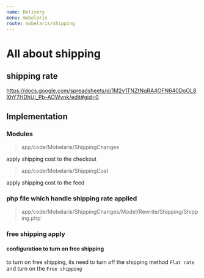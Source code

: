 ```yaml
---
name: Delivery
menu: mobelaris
route: mobelaris/shipping
---
```


# All about shipping

## shipping rate

https://docs.google.com/spreadsheets/d/1M2v1TNZtNqRA4OFN640DoOL8XhY7HDhUj_Pb-AOWvnk/edit#gid=0

## Implementation

### Modules

> app/code/Mobelaris/ShippingChanges

apply shipping cost to the checkout

> app/code/Mobelaris/ShippingCost

apply shipping cost to the feed

### php file which handle shipping rate applied

> app/code/Mobelaris/ShippingChanges/Model/Rewrite/Shipping/Shipping.php`

### free shipping apply

#### configuration to turn on free shipping

to turn on free shipping, its need to turn off the shipping method `Flat rate` and turn on the `Free shipping`


